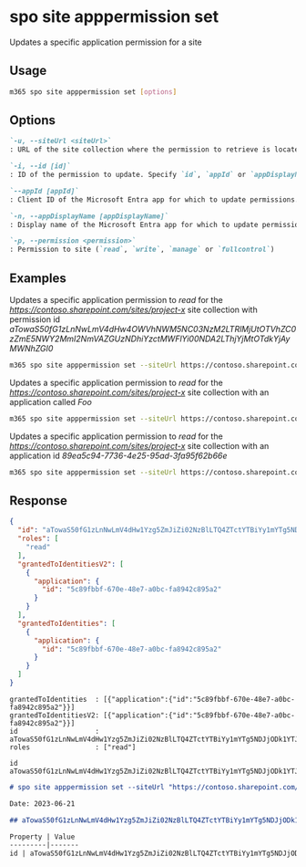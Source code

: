 
# spo site apppermission set

Updates a specific application permission for a site

## Usage

```sh
m365 spo site apppermission set [options]
```

## Options

```md definition-list
`-u, --siteUrl <siteUrl>`
: URL of the site collection where the permission to retrieve is located

`-i, --id [id]`
: ID of the permission to update. Specify `id`, `appId` or `appDisplayName`

`--appId [appId]`
: Client ID of the Microsoft Entra app for which to update permissions. Specify `id`, `appId` or `appDisplayName`

`-n, --appDisplayName [appDisplayName]`
: Display name of the Microsoft Entra app for which to update permissions. Specify `id`, `appId` or `appDisplayName`

`-p, --permission <permission>`
: Permission to site (`read`, `write`, `manage` or `fullcontrol`)
```

<Global />

## Examples

Updates a specific application permission to _read_ for the _https://contoso.sharepoint.com/sites/project-x_ site collection with permission id _aTowaS50fG1zLnNwLmV4dHw4OWVhNWM5NC03NzM2LTRlMjUtOTVhZC0zZmE5NWY2MmI2NmVAZGUzNDhiYzctMWFlYi00NDA2LThjYjMtOTdkYjAyMWNhZGI0_

```sh
m365 spo site apppermission set --siteUrl https://contoso.sharepoint.com/sites/project-x --id aTowaS50fG1zLnNwLmV4dHw4OWVhNWM5NC03NzM2LTRlMjUtOTVhZC0zZmE5NWY2MmI2NmVAZGUzNDhiYzctMWFlYi00NDA2LThjYjMtOTdkYjAyMWNhZGI0 --permission read
```

Updates a specific application permission to _read_ for the _https://contoso.sharepoint.com/sites/project-x_ site collection with an application called _Foo_

```sh
m365 spo site apppermission set --siteUrl https://contoso.sharepoint.com/sites/project-x --appDisplayName Foo --permission read
```

Updates a specific application permission to _read_ for the _https://contoso.sharepoint.com/sites/project-x_ site collection with an application id _89ea5c94-7736-4e25-95ad-3fa95f62b66e_

```sh
m365 spo site apppermission set --siteUrl https://contoso.sharepoint.com/sites/project-x --appId 89ea5c94-7736-4e25-95ad-3fa95f62b66e --permission read
```

## Response

<Tabs>
  <TabItem value="JSON">

  ```json
  {
    "id": "aTowaS50fG1zLnNwLmV4dHw1Yzg5ZmJiZi02NzBlLTQ4ZTctYTBiYy1mYTg5NDJjODk1YTJAMWU4NTJiNDktYmY0Yi00YmE1LWJjZDQtYThjNDcwNmM4ZWQ0",
    "roles": [
      "read"
    ],
    "grantedToIdentitiesV2": [
      {
        "application": {
          "id": "5c89fbbf-670e-48e7-a0bc-fa8942c895a2"
        }
      }
    ],
    "grantedToIdentities": [
      {
        "application": {
          "id": "5c89fbbf-670e-48e7-a0bc-fa8942c895a2"
        }
      }
    ]
  }
  ```

  </TabItem>
  <TabItem value="Text">

  ```text
  grantedToIdentities  : [{"application":{"id":"5c89fbbf-670e-48e7-a0bc-fa8942c895a2"}}]
  grantedToIdentitiesV2: [{"application":{"id":"5c89fbbf-670e-48e7-a0bc-fa8942c895a2"}}]
  id                   : aTowaS50fG1zLnNwLmV4dHw1Yzg5ZmJiZi02NzBlLTQ4ZTctYTBiYy1mYTg5NDJjODk1YTJAMWU4NTJiNDktYmY0Yi00YmE1LWJjZDQtYThjNDcwNmM4ZWQ0
  roles                : ["read"]
  ```

  </TabItem>
  <TabItem value="CSV">

  ```csv
  id
  aTowaS50fG1zLnNwLmV4dHw1Yzg5ZmJiZi02NzBlLTQ4ZTctYTBiYy1mYTg5NDJjODk1YTJAMWU4NTJiNDktYmY0Yi00YmE1LWJjZDQtYThjNDcwNmM4ZWQ0
  ```

  </TabItem>
  <TabItem value="Markdown">

  ```md
  # spo site apppermission set --siteUrl "https://contoso.sharepoint.com/sites/marketing" --appDisplayName "Foo" --permission "read"

  Date: 2023-06-21

  ## aTowaS50fG1zLnNwLmV4dHw1Yzg5ZmJiZi02NzBlLTQ4ZTctYTBiYy1mYTg5NDJjODk1YTJAMWU4NTJiNDktYmY0Yi00YmE1LWJjZDQtYThjNDcwNmM4ZWQ0

  Property | Value
  ---------|-------
  id | aTowaS50fG1zLnNwLmV4dHw1Yzg5ZmJiZi02NzBlLTQ4ZTctYTBiYy1mYTg5NDJjODk1YTJAMWU4NTJiNDktYmY0Yi00YmE1LWJjZDQtYThjNDcwNmM4ZWQ0
  ```

  </TabItem>
</Tabs>
